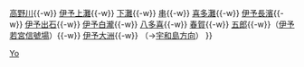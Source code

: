 {{鐵道路線
|模板名稱 = 予讚線 (伊予長濱地區)
|名稱 = [[File:JR logo (shikoku).svg|25px|四國旅客鐵道|link=四國旅客鐵道]] [[予讚線]]（愛存在伊予灘線 伊予市－伊予長濱－伊予大洲）
|代表色 = #98a9d6
|車站列表 = （[[Template:予讚線 (伊予大洲地區)|松山方向]]←）[[向井原站|向井原]]{{-w}} [[高野川站|高野川]]{{-w}} [[伊予上灘站|伊予上灘]]{{-w}} [[下灘站|下灘]]{{-w}} [[串站|串]]{{-w}} [[喜多灘站|喜多灘]]{{-w}} [[伊予長濱站|伊予長濱]]{{-w}} [[伊予出石站|伊予出石]]{{-w}} [[伊予白瀧站|伊予白瀧]]{{-w}} [[八多喜站|八多喜]]{{-w}} [[春賀站|春賀]]{{-w}} [[五郎站|五郎]]{{-w}}（[[伊予若宮信號場]]）{{-w}} [[伊予大洲站|伊予大洲]]{{-w}} （→[[Template:予讚線 (宇和島地區)|宇和島方向]]）
}}<noinclude>
[[Category:四國旅客鐵道路線模板|Yo]]
</noinclude>